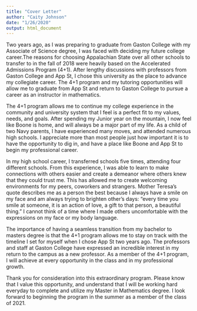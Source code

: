 ```yaml
---
title: "Cover Letter"
author: "Caity Johnson"
date: "1/26/2020"
output: html_document
---
```


Two years ago, as I was preparing to graduate from Gaston College with my Associate of Science degree, I was faced with deciding my future college career.The reasons for choosing Appalachian State over all other schools to transfer to in the fall of 2018 were heavily based on the Accelerated Admissions Program (4+1). After lengthy discussions with professors from Gaston College and App St, I chose this university as the place to advance my collegiate career.  The 4+1 program and my tutoring opportunities will allow me to graduate from App St and return to Gaston College to pursue a career as an instructor in mathematics.  
	
The 4+1 program allows me to continue my college experience in the community and university system that I feel is a perfect fit to my values, needs, and goals.  After spending my Junior year on the mountain, I now feel like Boone is home, and will always be a major part of my life.  As a child of two Navy parents, I have experienced many moves, and attended numerous high schools.  I appreciate more than most people just how important it is to have the opportunity to dig in, and have a place like Boone and App St to begin my professional career.  

In my high school career, I transferred schools five times, attending four different schools. From this experience, I was able to learn to make connections with others easier and create a demeanor where others knew that they could trust me. This has allowed me to create welcoming environments for my peers, coworkers and strangers. Mother Teresa's quote describes me as a person the best because I always have a smile on my face and am always trying to brighten other's days: "every time you smile at someone, it is an action of love, a gift to that person, a beautiful thing." I cannot think of a time where I made others uncomfortable with the expressions on my face or my body language. 
	
The importance of having a seamless transition from my bachelor to masters degree is that the 4+1 program allows me to stay on track with the timeline I set for myself when I chose App St two years ago.  The professors and staff at Gaston College have expressed an incredible interest in my return to the campus as a new professor.  As a member of the 4+1 program, I will achieve at every opportunity in the class and in my professional growth.  
	
Thank you for consideration into this extraordinary program. Please know that I value this opportunity, and understand that I will be working hard everyday to complete and utilize my Master in Mathematics degree. I look forward to beginning the program in the summer as a member of the class of 2021.
